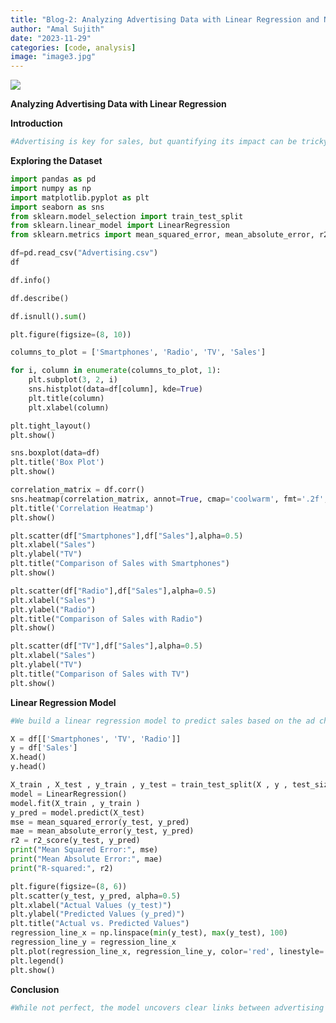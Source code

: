 ```yaml
---
title: "Blog-2: Analyzing Advertising Data with Linear Regression and Non-Linear Regression"
author: "Amal Sujith"
date: "2023-11-29"
categories: [code, analysis]
image: "image3.jpg"
---
```


![](thumbnail.jpg)

**Analyzing Advertising Data with Linear Regression**



**Introduction**
```python
#Advertising is key for sales, but quantifying its impact can be tricky. In this post, we'll use Python to explore an advertising dataset, visualize relationships, and build a model to predict sales based on ad spending.
```

**Exploring the Dataset**
```python
import pandas as pd
import numpy as np
import matplotlib.pyplot as plt
import seaborn as sns
from sklearn.model_selection import train_test_split
from sklearn.linear_model import LinearRegression
from sklearn.metrics import mean_squared_error, mean_absolute_error, r2_score

df=pd.read_csv("Advertising.csv")
df
```

```python

df.info()
```
```python
df.describe()
```
```python
df.isnull().sum()
```
```python
plt.figure(figsize=(8, 10))

columns_to_plot = ['Smartphones', 'Radio', 'TV', 'Sales']

for i, column in enumerate(columns_to_plot, 1):
    plt.subplot(3, 2, i)
    sns.histplot(data=df[column], kde=True)
    plt.title(column)
    plt.xlabel(column)

plt.tight_layout()
plt.show() 
```
```python
sns.boxplot(data=df)
plt.title('Box Plot')
plt.show()
```
```python
correlation_matrix = df.corr()
sns.heatmap(correlation_matrix, annot=True, cmap='coolwarm', fmt='.2f', linewidths=0.5)
plt.title('Correlation Heatmap')
plt.show()
```
```python
plt.scatter(df["Smartphones"],df["Sales"],alpha=0.5)
plt.xlabel("Sales")
plt.ylabel("TV")
plt.title("Comparison of Sales with Smartphones")
plt.show()
```
```python
plt.scatter(df["Radio"],df["Sales"],alpha=0.5)
plt.xlabel("Sales")
plt.ylabel("Radio")
plt.title("Comparison of Sales with Radio")
plt.show()
```
```python
plt.scatter(df["TV"],df["Sales"],alpha=0.5)
plt.xlabel("Sales")
plt.ylabel("TV")
plt.title("Comparison of Sales with TV")
plt.show()
```

**Linear Regression Model**
```python
#We build a linear regression model to predict sales based on the ad channels. After splitting the data into training and test sets, we fit and evaluate the model.It achieves decent performance in predicting sales numbers based on new ad input data. Checking the actuals vs predictions shows the relationship and where the model.
```

```python
X = df[['Smartphones', 'TV', 'Radio']]
y = df['Sales']
X.head()
y.head()
```
```python
X_train , X_test , y_train , y_test = train_test_split(X , y , test_size=0.2 , random_state=100)
model = LinearRegression()
model.fit(X_train , y_train )
y_pred = model.predict(X_test)
mse = mean_squared_error(y_test, y_pred)
mae = mean_absolute_error(y_test, y_pred)
r2 = r2_score(y_test, y_pred)
print("Mean Squared Error:", mse)
print("Mean Absolute Error:", mae)
print("R-squared:", r2)
```
```python
plt.figure(figsize=(8, 6))
plt.scatter(y_test, y_pred, alpha=0.5)
plt.xlabel("Actual Values (y_test)")
plt.ylabel("Predicted Values (y_pred)")
plt.title("Actual vs. Predicted Values")
regression_line_x = np.linspace(min(y_test), max(y_test), 100)
regression_line_y = regression_line_x
plt.plot(regression_line_x, regression_line_y, color='red', linestyle='--', label="Regression Line")
plt.legend()
plt.show()
```
**Conclusion**
```python

#While not perfect, the model uncovers clear links between advertising dollars and sales response. This enables data-driven decisions about marketing mix and budget allocation. There are many opportunities to improve the model with techniques like regularization and interactions. But it's a solid starting point to quantify advertising's impact.
```
